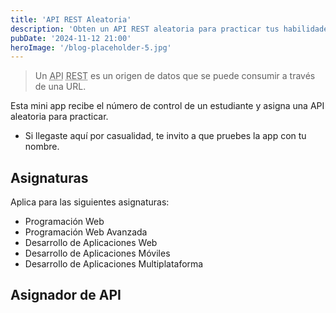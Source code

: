 ```yaml
---
title: 'API REST Aleatoria'
description: 'Obten un API REST aleatoria para practicar tus habilidades de programación.'
pubDate: '2024-11-12 21:00'
heroImage: '/blog-placeholder-5.jpg'
---
```


> Un <abbr title="Application Programming Interface">API</abbr> <abbr title="Representational State Transfer">REST</abbr> es un origen de datos que se puede consumir a través de una URL.

Esta mini app recibe el número de control de un estudiante y asigna una API aleatoria para practicar.

- Si llegaste aquí por casualidad, te invito a que pruebes la app con tu nombre.

## Asignaturas

Aplica para las siguientes asignaturas:

- Programación Web
- Programación Web Avanzada
- Desarrollo de Aplicaciones Web
- Desarrollo de Aplicaciones Móviles
- Desarrollo de Aplicaciones Multiplataforma

## Asignador de API



<RandomAPI />

